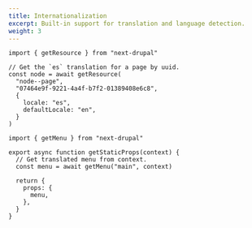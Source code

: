 ```yaml
---
title: Internationalization
excerpt: Built-in support for translation and language detection.
weight: 3
---
```


```tsx title=Resource
import { getResource } from "next-drupal"

// Get the `es` translation for a page by uuid.
const node = await getResource(
  "node--page",
  "07464e9f-9221-4a4f-b7f2-01389408e6c8",
  {
    locale: "es",
    defaultLocale: "en",
  }
)
```

```tsx title=Menu
import { getMenu } from "next-drupal"

export async function getStaticProps(context) {
  // Get translated menu from context.
  const menu = await getMenu("main", context)

  return {
    props: {
      menu,
    },
  }
}
```
